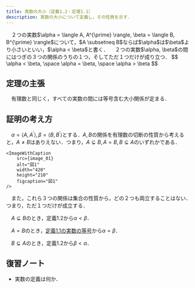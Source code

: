 ```yaml
---
title: 実数の大小（定義1.2・定理1.1）
description: 実数の大小について定義し，その性質を示す．
---
```



<Card title="定義1.2">
　２つの実数$\alpha = \langle A, A^{\prime} \rangle, \beta = \langle B, B^{\prime} \rangle$について，$A \subsetneq B$ならば$\alpha$は$\beta$より小さいといい，$\alpha < \beta$と書く．
</Card>

<Card title="定理1.1(実数の大小)">
　２つの実数$\alpha, \beta$の間にはつぎの３つの関係のうちの１つ，そしてただ１つだけが成り立つ．
$$
\alpha < \beta, \space \alpha = \beta, \space \alpha > \beta
$$
</Card>

## 定理の主張
　有理数と同じく，すべての実数の間には等号含む大小関係が定まる．

## 証明の考え方
　$\alpha = \langle A, A^{\prime} \rangle, \beta = \langle B, B^{\prime} \rangle$とする．$A,B$の関係を有理数の切断の性質から考えると，$A \neq B$はありえない．つまり，$A \subsetneq B, A = B, B \subsetneq A$のいずれかである．

    <ImageWithCaption
        src={image_01}
        alt="図1"
        width="420"
        height="210"
        figcaption="図1"
    />

　また，これら３つの関係は集合の性質から，どの２つも両立することはない．つまり，ただ１つだけが成立する．

　$A \subsetneq B$のとき，定義1.2から$\alpha < \beta$．

　$A = B$のとき，[定義1.1の実数の等号](/real_number/010_dedekind_cut/#実数の等号)から$\alpha = \beta$．

　$B \subsetneq A$のとき，定義1.2から$\beta < \alpha$．

## 復習ノート
- 実数の定義は何か．
